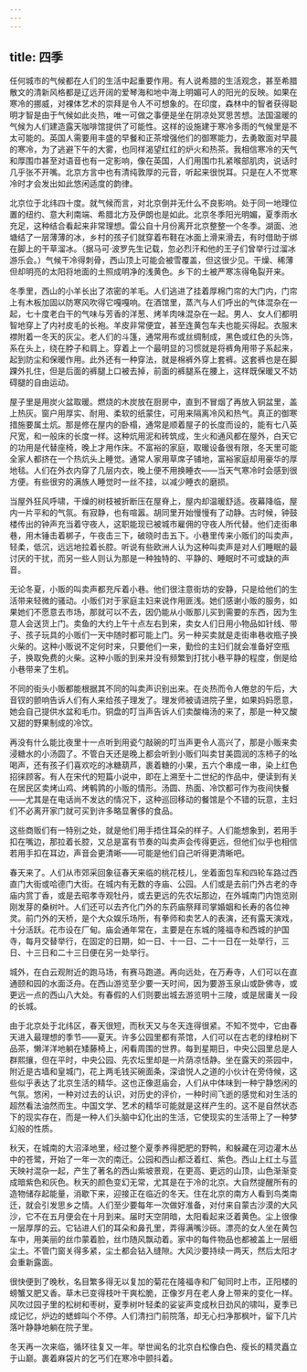 ```yaml
---
---
---
```

title: 四季
---




任何城市的气候都在人们的生活中起重要作用。有人说希腊的生活观念，甚至希腊散文的清新风格都是辽远开阔的爱琴海和地中海上明媚可人的阳光的反映。如果在寒冷的挪威，对裸体艺术的崇拜是令人不可想象的。在印度，森林中的智者获得聪明才智是由于气候如此炎热，唯一可做之事便是坐在阴凉处冥思苦想。法国温暖的气候为人们建造露天咖啡馆提供了可能性。这样的设施建于寒冷多雨的气候里是不太可能的。英国人需要用丰盛的早餐和正茶增强他们的御寒能力，去勇敢面对早晨的寒冷，为了逃避下午的大雾，也同样渴望红红的炉火和热茶。我相信寒冷的天气和厚围巾甚至对语音也有一定影响，像在英国，人们用围巾扎紧喉部肌肉，说话时几乎张不开嘴。北京方言中也有清纯敦厚的元音，听起来很悦耳。只是在人不觉寒冷时才会发出如此悠闲适度的韵律。

北京位于北纬四十度。就气候而言，对北京倒并无什么不良影响。处于同一地理位置的纽约、意大利南端、希腊北方及伊朗也是如此。北京冬季阳光明媚，夏季雨水充足，这种结合看起来非常理想。雷公自十月份离开北京整整一个冬季。湖面、池塘结了一层薄薄的冰，乡村的孩子们就穿着布鞋在冰面上滑来滑去，有时借助于绑在脚上的干草溜冰。（据马可·波罗先生记载，忽必烈汗和他的王子们曾举行过溜冰游乐会。）气候干冷得刺骨，西山顶上可能会被雪覆盖，但这很少见。干燥、稀薄但却明亮的太阳将地面的土照成明净的浅黄色。乡下的土被严寒冻得龟裂开来。

冬季里，西山的小羊长出了浓密的羊毛。人们逃进了挂着厚棉门帘的大门内，门帘上有木板加固以防寒风吹得它嘎嘎响。在酒馆里，蒸汽与人们呼出的气体混杂在一起，七十度老白干的气味与芳香的洋葱、烤羊肉味混杂在一起。男人、女人们都明智地穿上了内衬皮毛的长袍。羊皮非常便宜，甚至连黄包车夫也能买得起。衣服末襟附着一冬天的灰尘。老人们的斗篷，通常用布或丝绸制成，黑色或红色的头饰，系在头上，绕在脖子和肩上。穿着上一个最明显的习惯就是将裤角用带子系起来，起到防尘和保暖作用。此外还有一种穿法，就是棉裤外穿上套裤。这套裤也是在脚踝外扎住，但是后面的裤腿上口被去掉，前面的裤腿系在腰上，这样既保暖又不妨碍腿的自由运动。

屋子里是用炭火盆取暖。燃烧的木炭放在厨房中，直到不冒烟了再放入铜盆里，盖上热灰。窗户用厚实、耐用、柔软的纸蒙住，可用来隔离冷风和热气。真正的御寒措施要属土炕。那是修在屋内的卧榻，通常是顺着屋子的长度而设的，能有七八英尺宽，和一般床的长度一样。这种炕用泥和砖筑成，生火和通风都在屋外，白天它的功用是代替座椅，晚上才用作床。不富裕的家庭，取暖设备很有限，冬天里可能全家人都挤在一个热炕头上睡觉。通常人家用草席子铺地，富裕家庭却用豪华的厚地毯。人们在外衣内穿了几层内衣，晚上便不用换睡衣——当天气寒冷时会感到很方便。有些很穷的满族人睡觉时一丝不挂，以减少睡衣的磨损。

当屋外狂风呼啸，干燥的树枝被折断压在屋脊上，屋内却温暖舒适。夜幕降临，屋内一片平和的气氛。有寂静，也有喧嚣。胡同里开始慢慢有了动静。古时候，钟鼓楼传出的钟声充当着守夜人，这职能现已被城市雇佣的守夜人所代替。他们走街串巷，用木锤击着梆子，午夜击三下，破晓时击五下。小巷里传来小贩们的叫卖声，轻柔，低沉，远远地拉着长腔。听说有些欧洲人认为这种叫卖声是对人们睡眠的最讨厌的干扰，而另一些人则认为那是一种独特的、平静的、睡眠时不可或缺的声音。

无论冬夏，小贩的叫卖声都充斥着小巷。他们很注意街坊的安静，只是给他们的生活带来轻微的骚动。小贩们对于家庭主妇来说作用匪浅。她们感谢小贩的服务，如果她们不愿意去市场，那就可以不去，因仍能从小贩那儿买到需要的东西，因为生意人会送货上门。卖鱼的大约上午十点左右到来，卖女人们日用小物品如针线、带子、孩子玩具的小贩们一天中随时都可能上门。另一种买卖就是走街串巷收瓶子换火柴的。这种小贩说不定何时来，只要他们一来，勤俭的主妇们就会准备好空瓶子，换取免费的火柴。这种小贩的到来并没有频繁到打扰小巷平静的程度，倒是给小巷带来了生机。

不同的街头小贩都能根据其不同的叫卖声识别出来。在炎热而令人倦怠的午后，大音钗的颤响告诉人们有人来给孩子理发了。理发师被请进院子里，如果妈妈愿意，她会自己提供水盆和毛巾。铜盘的叮当声告诉人们卖酸梅汤的来了，那是一种又酸又甜的野果制成的冷饮。

再没有什么能比夜里十一点听到用瓷勺敲碗的叮当声更令人高兴了，那是小贩来卖浸糖水的小汤圆了。不管白天还是晚上都会听到小贩们叫卖甘美圆润的冻柿子的吆喝声，还有孩子们喜欢吃的冰糖葫芦，裹着糖的小果，五六个串成一串，染上红色招徕顾客。有人在宋代的短篇小说中，即在上溯至十二世纪的作品中，便读到有关在居民区卖烤山鸡、烤鹌鹑的小贩的情形。汤圆、热面、冷饮都可作为夜间快餐——尤其是在电话尚不发达的情况下，这种巡回移动的餐馆是个不错的玩意，主妇们不必离开家门就可买到许多略显奢侈的食品。

这些商贩们有一特别之处，就是他们用手捂住耳朵的样子。人们能想象到，若用手扣在嘴边，那拉着长腔，又总是富有节奏的叫卖声会传得更远，但他们似乎也相信若用手扣在耳边，声音会更清晰——可能是他们自己听得更清晰吧。

春天来了。人们从市郊采回象征春天来临的桃花枝儿，坐着面包车和四轮车路过西直门大街或哈德门大街。在城内有无数的寺庙、公园。人们或是去前门外古老的寺庙内赏丁香，或是去昭孝寺观牡丹，或去更远的先农坛那边，在外城南门内饱览刚刚发芽的桑树叶。人们还可以去齐化门外的东药庙祭拜司掌婚姻和长寿的各位神灵。前门外的天桥，是个大众娱乐场所，有拳师和卖艺人的表演，还有露天演戏，十分活跃。花市设在厂甸。庙会通年常在，主要是在东城的隆福寺和西城的护国寺，每月交替举行，在固定的日期，如一日、十一日、二十一日在一处举行，三日、十三日和二十三日便在另一处举行。

城外，在白云观附近的跑马场，有赛马跑道。再向远处，在万寿寺，人们可以在直通颐和园的水面泛舟。在西山游览至少要一天时间，因为要游玉泉山或卧佛寺，或更远一点的西山八大处。有春假的人们则要出城去游览明十三陵，或是居庸关一段的长城。

由于北京处于北纬区，春天很短，而秋天又与冬天连得很紧。不知不觉中，它由春天进入最理想的季节——夏天。许多公园里都有茶馆，人们可以在古老的绿柏树下品茶，懒洋洋地躺在矮藤椅上，闲看周围的世界。每到星期日，中央公园里总是人群熙攘，但在平时，中央公园、先农坛里却是一片荫凉恬静。坐在露天的茶园中，附近是古墙和皇城门，花上两毛钱买碗面条，深谙悦人之道的小伙计在旁侍候，这些似乎表达了北京生活的精华。这也正像逛庙会，人们从中体味到一种宁静悠闲的气氛。悠闲，一种对过去的认识，对历史的评价，一种时间飞逝的感觉和对生活的超然看法油然而生。中国文学、艺术的精华可能就是这样产生的。这不是自然状态下的现实存在，而是一种人们头脑中幻化出的生活，它使现实的生活带上了一种梦幻般的性质。

秋天，在城南的大沼泽地里，经过整个夏季养得肥肥的野鸭，和躲藏在河边灌木丛中的苍鹭，开始了一年一次的南迁。公园和西山都泛着红、紫色。西山上红土与蓝天映衬混杂一起，产生了著名的西山紫坡景观，在更高、更远的山顶，山色渐渐变成暗紫色和灰色。秋天的颜色变幻无常，尤其是在于冷的北京。大自然提醒所有的造物储存起能量，消歇下来，迎接正在临近的冬天。住在北京的南方人看到鸟类南迁，就会引发思乡之情。人们至少要每年一次做好准备，对付来自蒙古沙漠的大风沙，它不在五月便会在十月到来。届时天空阴暗，太阳看起来泛着黄色。尘上很像一层厚厚的云。它钻进人们的耳朵和鼻孔里，弄得满嘴沙砾。漂亮的女人坐在黄包车中，用美丽的丝巾蒙着脸，丝巾随风飘动着。家中的每件物品也都被盖上一层细尘土。不管门窗关得多紧，尘土都会钻入缝隙。大风沙要持续一两天，然后太阳才会重新露面。

很快便到了晚秋，名目繁多得无以复加的菊花在隆福寺和厂甸同时上市，正阳楼的螃蟹又肥又香。草木已变得枝叶干爽松脆，正像岁月在老人身上带来的变化一样。风吹过园子里的松树和枣树，夏季树叶轻柔的娑娑声变成秋日劲风的啸叫，夏季已成记忆，炉边的蟋蟀叫个不停。人们清扫门前院落，却无心扫净那枫叶，留下几片落叶静静地躺在院子里。

冬天再一次来临，循环往复又一年。举世闻名的北京白松像白色、瘦长的精灵矗立于山巅。裹着麻袋片的乞丐们在寒冷中颤抖着。